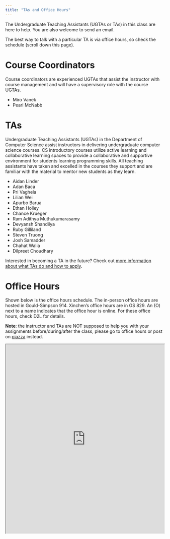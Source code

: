 ```yaml
---
title: "TAs and Office Hours"
---
```


The Undergraduate Teaching Assistants (UGTAs or TAs) in this class are here to help. You are also welcome to send an email.

The best way to talk with a particular TA is via office hours, so check the schedule (scroll down this page).

# Course Coordinators

Course coordinators are experienced UGTAs that assist the instructor with course management and will have a supervisory role with the course UGTAs.

-   Miro Vanek
-   Pearl McNabb

# TAs

Undergraduate Teaching Assistants (UGTAs) in the Department of Computer Science assist instructors in delivering undergraduate computer science courses. CS introductory courses utilize active learning and collaborative learning spaces to provide a collaborative and supportive environment for students learning programming skills. All teaching assistants have taken and excelled in the courses they support and are familiar with the material to mentor new students as they learn.

-   Aidan Linder
-   Adan Baca
-   Pri Vaghela
-   Lilian Wei
-   Apurbo Barua
-   Ethan Holley
-   Chance Krueger
-   Ram Adithya Muthukumarasamy
-   Devyansh Shandilya
-   Ruby Gilliland
-   Steven Truong
-   Josh Samadder
-   Chahat Walia
-   Dilpreet Choudhary 

Interested in becoming a TA in the future? Check out [more information about what TAs do and how to apply](https://www.cs.arizona.edu/ugta).

# Office Hours

Shown below is the office hours schedule. The in-person office hours are hosted in Gould-Simpson 914. Xinchen's office hours are in GS 829. An (O) next to a name indicates that the office hour is online. For these office hours, check D2L for details.

**Note**: the instructor and TAs are NOT supposed to help you with your assignments before/during/after the class, please go to office hours or post on [piazza](zoom.html) instead.

<iframe src="https://docs.google.com/spreadsheets/d/1SjIKi9f1b8YaMD0rvPUmXC3JrR7nXB3m6gDeLOxpuuU/pubhtml?gid=0&amp;single=true&amp;widget=true&amp;headers=false" width="100%" height="600px"></iframe>